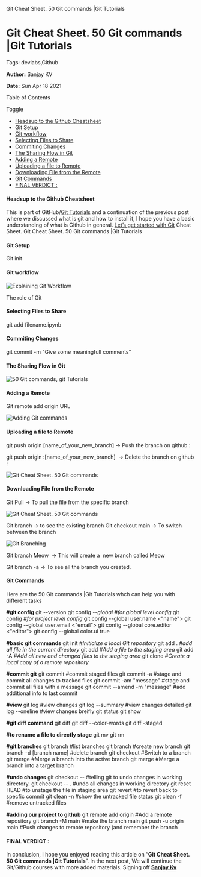    Git Cheat Sheet. 50 Git commands |Git Tutorials

Git Cheat Sheet. 50 Git commands |Git Tutorials
===============================================

Tags: devlabs,Github

**Author:** Sanjay KV

**Date:** Sun Apr 18 2021

Table of Contents

Toggle

*   [Headsup to the Github Cheatsheet](https://recodehive.com/git-cheat-sheet-50-git-commands-git-tutorials/#Headsup_to_the_Github_Cheatsheet "Headsup to the Github Cheatsheet")
*   [Git Setup](https://recodehive.com/git-cheat-sheet-50-git-commands-git-tutorials/#Git_Setup "Git Setup")
*   [Git workflow](https://recodehive.com/git-cheat-sheet-50-git-commands-git-tutorials/#Git_workflow "Git workflow   ")
*   [Selecting Files to Share](https://recodehive.com/git-cheat-sheet-50-git-commands-git-tutorials/#Selecting_Files_to_Share "Selecting Files to Share")
*   [Commiting Changes](https://recodehive.com/git-cheat-sheet-50-git-commands-git-tutorials/#Commiting_Changes "Commiting Changes")
*   [The Sharing Flow in Git](https://recodehive.com/git-cheat-sheet-50-git-commands-git-tutorials/#The_Sharing_Flow_in_Git "The Sharing Flow in Git")
*   [Adding a Remote](https://recodehive.com/git-cheat-sheet-50-git-commands-git-tutorials/#Adding_a_Remote "Adding a Remote")
*   [Uploading a file to Remote](https://recodehive.com/git-cheat-sheet-50-git-commands-git-tutorials/#Uploading_a_file_to_Remote "Uploading a file to Remote")
*   [Downloading File from the Remote](https://recodehive.com/git-cheat-sheet-50-git-commands-git-tutorials/#Downloading_File_from_the_Remote "Downloading File from the Remote")
*   [Git Commands](https://recodehive.com/git-cheat-sheet-50-git-commands-git-tutorials/#Git_Commands "Git Commands")
*   [FINAL VERDICT :](https://recodehive.com/git-cheat-sheet-50-git-commands-git-tutorials/#FINAL_VERDICT "FINAL VERDICT :")

#### Headsup to the Github Cheatsheet

This is part of GitHub/[Git Tutorials](https://recodehive.com/how-to-install-git/) and a continuation of the previous post where we discussed what is git and how to install it, I hope you have a basic understanding of what is Github in general. [Let’s get started with Git](https://try.github.io/) Cheat Sheet. Git Cheat Sheet. 50 Git commands |Git Tutorials

#### Git Setup

Git init

#### Git workflow

![Explaining Git Workflow](https://recodehive.com/wp-content/uploads/2021/04/image-76.png)

The role of Git

#### Selecting Files to Share

git add filename.ipynb

#### Commiting Changes

git commit -m "Give some meaningfull comments"

#### The Sharing Flow in Git

![50 Git commands, git Tutorials](https://recodehive.com/wp-content/uploads/2021/04/image-78.png)

#### Adding a Remote

Git remote add origin URL

![Adding Git commands](https://recodehive.com/wp-content/uploads/2021/04/image-79-1024x410.png)

#### Uploading a file to Remote

git push origin \[name\_of\_your\_new\_branch\] -> Push the branch on github : 

git push origin :\[name\_of\_your\_new\_branch\]  -> Delete the branch on github : 

![Git Cheat Sheet. 50 Git commands](https://recodehive.com/wp-content/uploads/2021/04/image-81.png)

#### Downloading File from the Remote

Git Pull -> To pull the file from the specific branch 

![Git Cheat Sheet. 50 Git commands](https://recodehive.com/wp-content/uploads/2021/04/image-82-1024x422.png)

 Git branch -> to see the existing branch
 Git checkout main -> To switch between the branch 

![Git Branching](https://recodehive.com/wp-content/uploads/2021/04/image-80-1024x355.png)

Git branch Meow  -> This will create a  new branch called Meow  

Git branch -a -> To see all the branch you created.

#### Git Commands

Here are the 50 Git commands |Git Tutorials whch can help you with different tasks

**#git config**
git --version
git config _\--global #for global level config_ 
git config _#for project level config_ 
git config --global user.name <"name"> 
git config --global user.email <"email"> 
git config --global core.editor <"editor"> 
git config --global color.ui true 

**#basic git commands** 
git init _#Initialize a local Git repository_ 
git add . _#add all file in the current directory_ 
git add  _#Add a file to the staging area_ 
git add -A _#Add all new and changed files to the staging area_ 
git clone _#Create a local copy of a remote repository_ 

**#commit git**
git commit #commit staged files 
git commit -a #stage and commit all changes to tracked files 
git commit -am "message" #stage and commit all files with a message 
git commit --amend -m "message" #add additional info to last commit 

**#view** 
git log #view changes 
git log --summary #view changes detailed 
git log --oneline #view changes breifly 
git status git show

**#git diff command** 
git diff 
git diff --color-words 
git diff -staged 

**#to rename a file to directly stage** 
git mv <filename> <renamed Filename>
git rm <filename>

**#git branches** 
git branch #list branches 
git branch <name> #create new branch
git branch -d \[branch name\] #delete branch 
git checkout <branch name>  #Switch to a branch 
git merge <branch name>   #Merge a branch into the active branch 
git merge <source name>  <Target name> #Merge a branch into a target branch 

**#undo changes** 
git checkout --  #telling git to undo changes in working directory. 
git checkout -- . #undo all changes in working directory 
git reset HEAD <file> #to unstage the file in staging area 
git revert <sha value> #to revert back to specfic commit 
git clean -n #show the untracked file status 
git clean -f #remove untracked files 

**#adding our project to github** 
git remote add origin <link URL>  #Add a remote repository 
git branch -M main #make the branch main 
git push -u origin main #Push changes to remote repository (and remember the branch

#### FINAL VERDICT :

In conclusion, I hope you enjoyed reading this article on “**Git Cheat Sheet. 50 Git commands |Git Tutorials**”. In the next post, We will continue the Git/Github courses with more added materials. Signing off **[Sanjay Kv](https://recodehive.com/about-us/)**